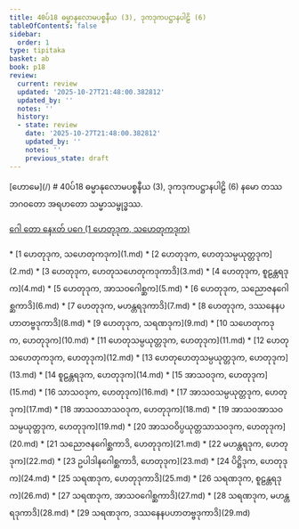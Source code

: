 ```yaml
---
title: 40ပ်18 ဓမ္မာနုလောမပစ္စနီယ (3), ဒုကဒုကပဋ္ဌာနပါဠိ (6)
tableOfContents: false
sidebar:
  order: 1
type: tipitaka
basket: ab
book: p18
review:
  current: review
  updated: '2025-10-27T21:48:00.382812'
  updated_by: ''
  notes: ''
  history:
  - state: review
    date: '2025-10-27T21:48:00.382812'
    updated_by: ''
    notes: ''
    previous_state: draft
---
```



<ReviewStatus review={frontmatter.review} showDetails={true} />

<HypothesisAnnotation frontmatter={frontmatter} />

<Paragraph type="center" book="p18">
[ဟောမေ](/)
</Paragraph>

<Paragraph type="center" book="p18">
# 40ပ်18 ဓမ္မာနုလောမပစ္စနီယ (3), ဒုကဒုကပဋ္ဌာနပါဠိ (6)
</Paragraph>

<Paragraph number="1" book="p18">
နမော တဿ ဘဂဝတော အရဟတော သမ္မာသမ္ဗုဒ္ဓဿ.

[ဂေါ တော နေxတ် ပဂေ (1 ဟေတုဒုက, သဟေတုကဒုက)](1.md)



</Paragraph>

<TableOfContents book="p18" section="40">
* [1 ဟေတုဒုက, သဟေတုကဒုက](1.md)
* [2 ဟေတုဒုက, ဟေတုသမ္ပယုတ္တဒုက](2.md)
* [3 ဟေတုဒုက, ဟေတုသဟေတုကဒုကာဒိ](3.md)
* [4 ဟေတုဒုက, စူဠန္တရဒုက](4.md)
* [5 ဟေတုဒုက, အာသဝဂေါစ္ဆက](5.md)
* [6 ဟေတုဒုက, သညောဇနဂေါစ္ဆကာဒိ](6.md)
* [7 ဟေတုဒုက, မဟန္တရဒုကာဒိ](7.md)
* [8 ဟေတုဒုက, ဒဿနေနပဟာတဗ္ဗဒုကာဒိ](8.md)
* [9 ဟေတုဒုက, သရဏဒုက](9.md)
* [10 သဟေတုကဒုက, ဟေတုဒုက](10.md)
* [11 ဟေတုသမ္ပယုတ္တဒုက, ဟေတုဒုက](11.md)
* [12 ဟေတုသဟေတုကဒုက, ဟေတုဒုက](12.md)
* [13 ဟေတုဟေတုသမ္ပယုတ္တဒုက, ဟေတုဒုက](13.md)
* [14 စူဠန္တရဒုက, ဟေတုဒုက](14.md)
* [15 အာသဝဒုက, ဟေတုဒုက](15.md)
* [16 သာသဝဒုက, ဟေတုဒုက](16.md)
* [17 အာသဝသမ္ပယုတ္တဒုက, ဟေတုဒုက](17.md)
* [18 အာသဝသာသဝဒုက, ဟေတုဒုက](18.md)
* [19 အာသဝအာသဝသမ္ပယုတ္တဒုက, ဟေတုဒုက](19.md)
* [20 အာသဝဝိပ္ပယုတ္တသာသဝဒုက, ဟေတုဒုက](20.md)
* [21 သညောဇနဂေါစ္ဆကာဒိ, ဟေတုဒုက](21.md)
* [22 မဟန္တရဒုက, ဟေတုဒုက](22.md)
* [23 ဥပါဒါနဂေါစ္ဆကာဒိ, ဟေတုဒုက](23.md)
* [24 ပိဋ္ဌိဒုက, ဟေတုဒုက](24.md)
* [25 သရဏဒုက, ဟေတုဒုကာဒိ](25.md)
* [26 သရဏဒုက, စူဠန္တရဒုက](26.md)
* [27 သရဏဒုက, အာသဝဂေါစ္ဆကာဒိ](27.md)
* [28 သရဏဒုက, မဟန္တရဒုကာဒိ](28.md)
* [29 သရဏဒုက, ဒဿနေနပဟာတဗ္ဗဒုကာဒိ](29.md)
</TableOfContents>